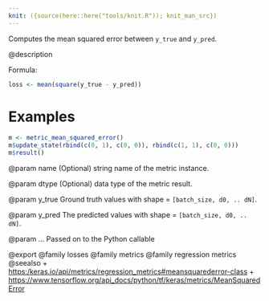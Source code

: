 ```yaml
---
knit: ({source(here::here("tools/knit.R")); knit_man_src})
---
```

Computes the mean squared error between `y_true` and `y_pred`.

@description

Formula:

```r
loss <- mean(square(y_true - y_pred))
```

# Examples
```r
m <- metric_mean_squared_error()
m$update_state(rbind(c(0, 1), c(0, 0)), rbind(c(1, 1), c(0, 0)))
m$result()
```

@param name
(Optional) string name of the metric instance.

@param dtype
(Optional) data type of the metric result.

@param y_true
Ground truth values with shape = `[batch_size, d0, .. dN]`.

@param y_pred
The predicted values with shape = `[batch_size, d0, .. dN]`.

@param ...
Passed on to the Python callable

@export
@family losses
@family metrics
@family regression metrics
@seealso
+ <https:/keras.io/api/metrics/regression_metrics#meansquarederror-class>
+ <https://www.tensorflow.org/api_docs/python/tf/keras/metrics/MeanSquaredError>

